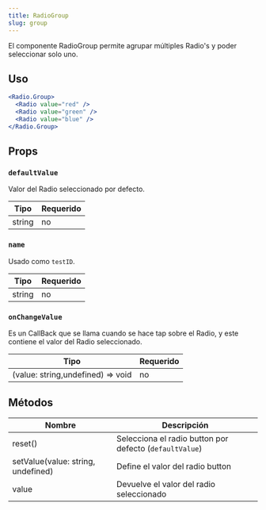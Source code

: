 ```yaml
---
title: RadioGroup
slug: group
---
```


El componente RadioGroup permite agrupar múltiples Radio's y poder seleccionar solo uno.

## Uso

```jsx
<Radio.Group>
  <Radio value="red" />
  <Radio value="green" />
  <Radio value="blue" />
</Radio.Group>
```

## Props

### `defaultValue`

Valor del Radio seleccionado por defecto.

| Tipo   | Requerido |
| ------ | --------- |
| string | no        |

### `name`

Usado como `testID`.

| Tipo   | Requerido |
| ------ | --------- |
| string | no        |

### `onChangeValue`

Es un CallBack que se llama cuando se hace tap sobre el Radio, y este contiene el valor del Radio seleccionado.

| Tipo                              | Requerido |
| --------------------------------- | --------- |
| (value: string,undefined) => void | no        |

## Métodos

| Nombre                             | Descripción                                             |
| ---------------------------------- | ------------------------------------------------------- |
| reset()                            | Selecciona el radio button por defecto (`defaultValue`) |
| setValue(value: string, undefined) | Define el valor del radio button                        |
| value                              | Devuelve el valor del radio seleccionado                |
